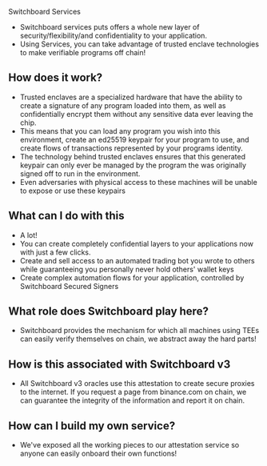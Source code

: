 Switchboard Services

- Switchboard services puts offers a whole new layer of security/flexibility/and confidentiality to your application.
- Using Services, you can take advantage of trusted enclave technologies to make verifiable programs off chain!
## How does it work?
- Trusted enclaves are a specialized hardware that have the ability to create a signature of any program loaded into them, as well as confidentially encrypt them without any sensitive data ever leaving the chip.
- This means that you can load any program you wish into this environment, create an ed25519 keypair for your program to use, and create flows of transactions represented by your programs identity.
- The technology behind trusted enclaves ensures that this generated keypair can only ever be managed by the program the was originally signed off to run in the environment.
- Even adversaries with physical access to these machines will be unable to expose or use these keypairs
## What can I do with this
- A lot!
- You can create completely confidential layers to your applications now with just a few clicks.
- Create and sell access to an automated trading bot you wrote to others while guaranteeing you personally never hold others' wallet keys
- Create complex automation flows for your application, controlled by Switchboard Secured Signers
## What role does Switchboard play here?
- Switchboard provides the mechanism for which all machines using TEEs can easily verify themselves on chain, we abstract away the hard parts!
## How is this associated with Switchboard v3
- All Switchboard v3 oracles use this attestation to create secure proxies to the internet.  If you request a page from binance.com on chain, we can guarantee the integrity of the information and report it on chain.
## How can I build my own service?
- We've exposed all the working pieces to our attestation service so anyone can easily onboard their own functions!
